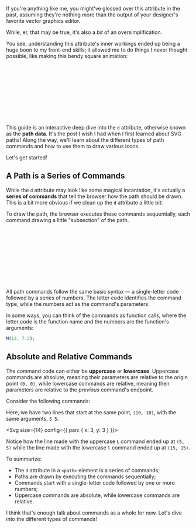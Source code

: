 
<PageSection index={0}>

If you're anything like me, you might've glossed over this attribute in the past, assuming they're nothing more than the output of your designer's favorite vector graphics editor.

While, er, that may be true, it's also a _bit_ of an oversimplification.

</PageSection>

<PageSection index={1}>

You see, understanding this attribute's inner workings ended up being a huge boon to my front-end skills; it allowed me to do things I never thought possible, like making this bendy square animation:

<SquareToggle />

<Svg width="100%">
  <Square />
</Svg>

This guide is an interactive deep dive into the `d` attribute, otherwise known as the **path data**. It's the post I wish I had when I first learned about SVG paths! Along the way, we'll learn about the different types of path commands and how to use them to draw various icons.

Let's get started!

</PageSection>

<PageSection index={2}>

## A Path is a Series of Commands

While the `d` attribute may look like some magical incantation, it's actually a **series of commands** that tell the browser how the path should be drawn. This is a bit more obvious if we clean up the `d` attribute a little bit:

<CommandListFromSource source="commands" />

To draw the path, the browser executes these commands sequentially, each command drawing a little "subsection" of the path.

<PlaySliderFromSource source="commands" />

<Svg>
  <Commands />
</Svg>

All path commands follow the same basic syntax — a single-letter code followed by a series of numbers. The letter code identifies the command type, while the numbers act as the command's parameters.

In some ways, you can think of the commands as function calls, where the letter code is the function name and the numbers are the function's arguments:

```js
M(12, 7.2);
```

</PageSection>

<PageSection index={3}>

## Absolute and Relative Commands

The command code can either be **uppercase** or **lowercase**. Uppercase commands are absolute, meaning their parameters are relative to the origin point `(0, 0)`, while lowercase commands are relative, meaning their parameters are relative to the _previous_ command's endpoint.

Consider the following commands:

<CommandListFromSource source="absolute" />

Here, we have two lines that start at the same point, `(10, 10)`, with the same arguments, `5 5`.

<Svg size={14} config={{ pan: { x: 3, y: 3 } }}>
  <Absolute />
</Svg>

Notice how the line made with the uppercase `L` command ended up at `(5, 5)` while the line made with the lowercase `l` command ended up at `(15, 15)`.

</PageSection>

<PageSection index={4}>

To summarize:

- The `d` attribute in a `<path>` element is a series of commands;
- Paths are drawn by executing the commands sequentially;
- Commands start with a single-letter code followed by one or more numbers;
- Uppercase commands are absolute, while lowercase commands are relative.

I think that's enough talk about commands as a whole for now. Let's dive into the different types of commands!

</PageSection>
